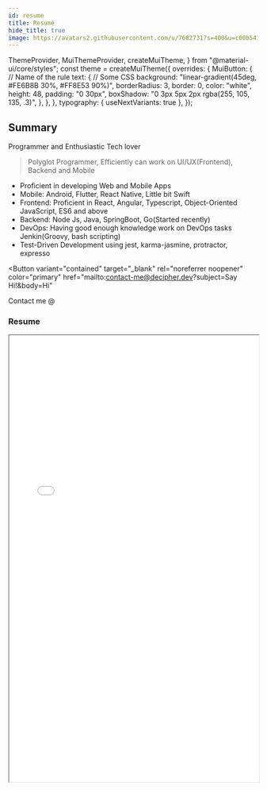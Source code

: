 ```yaml
---
id: resume
title: Resume
hide_title: true
image: https://avatars2.githubusercontent.com/u/7682731?s=400&u=c00b541729efd28e967271c37b4bd779d4ef94c7&v=4
---
```


  ThemeProvider,
  MuiThemeProvider,
  createMuiTheme,
} from "@material-ui/core/styles";
const theme = createMuiTheme({
  overrides: {
    MuiButton: {
      // Name of the rule
      text: {
        // Some CSS
        background: "linear-gradient(45deg, #FE6B8B 30%, #FF8E53 90%)",
        borderRadius: 3,
        border: 0,
        color: "white",
        height: 48,
        padding: "0 30px",
        boxShadow: "0 3px 5px 2px rgba(255, 105, 135, .3)",
      },
    },
  },
  typography: { useNextVariants: true },
});

## Summary

<MuiThemeProvider theme={theme}>
  <div>
    <Typography variant="overline" display="block" gutterBottom>
      Programmer and Enthusiastic Tech lover
    </Typography>
  </div>
</MuiThemeProvider>

> Polyglot Programmer, Efficiently can work on UI/UX(Frontend), Backend and Mobile

- Proficient in developing Web and Mobile Apps
- Mobile: Android, Flutter, React Native, Little bit Swift
- Frontend: Proficient in React, Angular, Typescript, Object-Oriented JavaScript, ES6 and above
- Backend: Node Js, Java, SpringBoot, Go(Started recently)
- DevOps: Having good enough knowledge work on DevOps tasks Jenkin(Groovy, bash scripting)
- Test-Driven Development using jest, karma-jasmine, protractor, expresso

<Button
  variant="contained"
  target="_blank"
  rel="noreferrer noopener"
  color="primary"
  href="mailto:contact-me@decipher.dev?subject=Say Hi!&body=Hi"
>
  Contact me @
</Button>

### Resume

<iframe width="100%" height="900px" src="/Resume-Deepak-Vishwakarma.pdf" />

<a
  href="https://drive.google.com/file/d/1pK9-QLXORP_JWYDQvmvGwLkiOK1WBhjI/view?usp=sharing"
  target="_blank"
>
  <img width="100px" src="https://image.flaticon.com/icons/svg/52/52762.svg" />
</a>

### Downlaod

[DOWNLOAD](https://drive.google.com/file/d/1pK9-QLXORP_JWYDQvmvGwLkiOK1WBhjI/view?usp=sharing)
